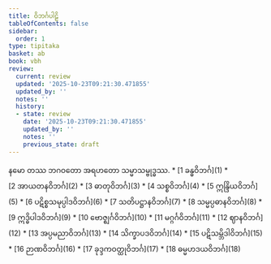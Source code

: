 ```yaml
---
title: ဝိဘင်္ဂပါဠိ
tableOfContents: false
sidebar:
  order: 1
type: tipitaka
basket: ab
book: vbh
review:
  current: review
  updated: '2025-10-23T09:21:30.471855'
  updated_by: ''
  notes: ''
  history:
  - state: review
    date: '2025-10-23T09:21:30.471855'
    updated_by: ''
    notes: ''
    previous_state: draft
---
```


<ReviewStatus review={frontmatter.review} showDetails={true} />

<HypothesisAnnotation frontmatter={frontmatter} />

<Paragraph number="1" type="center" book="vbh">
နမော တဿ ဘဂဝတော အရဟတော သမ္မာသမ္ဗုဒ္ဓဿ.

</Paragraph>

<TableOfContents book="vbh">
* [1 ခန္ဓဝိဘင်္ဂ](1)
* [2 အာယတနဝိဘင်္ဂ](2)
* [3 ဓာတုဝိဘင်္ဂ](3)
* [4 သစ္စဝိဘင်္ဂ](4)
* [5 ဣန္ဒြိယဝိဘင်္ဂ](5)
* [6 ပဋိစ္စသမုပ္ပါဒဝိဘင်္ဂ](6)
* [7 သတိပဋ္ဌာနဝိဘင်္ဂ](7)
* [8 သမ္မပ္ပဓာနဝိဘင်္ဂ](8)
* [9 ဣဒ္ဓိပါဒဝိဘင်္ဂ](9)
* [10 ဗောဇ္ဈင်္ဂဝိဘင်္ဂ](10)
* [11 မဂ္ဂင်္ဂဝိဘင်္ဂ](11)
* [12 ဈာနဝိဘင်္ဂ](12)
* [13 အပ္ပမညာဝိဘင်္ဂ](13)
* [14 သိက္ခာပဒဝိဘင်္ဂ](14)
* [15 ပဋိသမ္ဘိဒါဝိဘင်္ဂ](15)
* [16 ဉာဏဝိဘင်္ဂ](16)
* [17 ခုဒ္ဒကဝတ္ထုဝိဘင်္ဂ](17)
* [18 ဓမ္မဟဒယဝိဘင်္ဂ](18)
</TableOfContents>